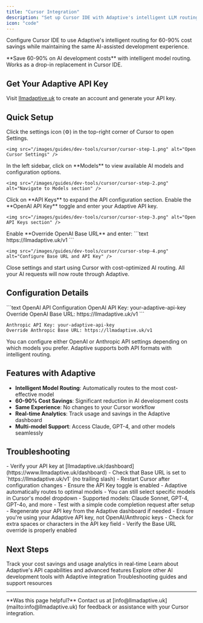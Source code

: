 ```yaml
---
title: "Cursor Integration"
description: "Set up Cursor IDE with Adaptive's intelligent LLM routing for 60-90% cost savings"
icon: "code"
---
```


Configure Cursor IDE to use Adaptive's intelligent routing for 60-90% cost savings while maintaining the same AI-assisted development experience.

<Tip>
**Save 60-90% on AI development costs** with intelligent model routing. Works as a drop-in replacement in Cursor IDE.
</Tip>

## Get Your Adaptive API Key

Visit [llmadaptive.uk](https://www.llmadaptive.uk) to create an account and generate your API key.

## Quick Setup

<Steps>
  <Step title="Open Cursor Settings" icon="gear">
    Click the settings icon (⚙️) in the top-right corner of Cursor to open Settings.

    <img src="/images/guides/dev-tools/cursor/cursor-step-1.png" alt="Open Cursor Settings" />
  </Step>

  <Step title="Navigate to Models" icon="robot">
    In the left sidebar, click on **Models** to view available AI models and configuration options.

    <img src="/images/guides/dev-tools/cursor/cursor-step-2.png" alt="Navigate to Models section" />
  </Step>

  <Step title="Configure API Keys" icon="key">
    Click on **API Keys** to expand the API configuration section. Enable the **OpenAI API Key** toggle and enter your Adaptive API key.

    <img src="/images/guides/dev-tools/cursor/cursor-step-3.png" alt="Open API Keys section" />
  </Step>

  <Step title="Set Base URL" icon="link">
    Enable **Override OpenAI Base URL** and enter:
    ```text
    https://llmadaptive.uk/v1
    ```

    <img src="/images/guides/dev-tools/cursor/cursor-step-4.png" alt="Configure Base URL and API Key" />
  </Step>

  <Step title="Start Coding" icon="play">
    Close settings and start using Cursor with cost-optimized AI routing. All your AI requests will now route through Adaptive.
  </Step>
</Steps>

## Configuration Details

<CodeGroup>
```text OpenAI API Configuration
OpenAI API Key: your-adaptive-api-key
Override OpenAI Base URL: https://llmadaptive.uk/v1
```

```text Anthropic API Configuration (Alternative)
Anthropic API Key: your-adaptive-api-key
Override Anthropic Base URL: https://llmadaptive.uk/v1
```
</CodeGroup>

<Note>
You can configure either OpenAI or Anthropic API settings depending on which models you prefer. Adaptive supports both API formats with intelligent routing.
</Note>

## Features with Adaptive

- **Intelligent Model Routing**: Automatically routes to the most cost-effective model
- **60-90% Cost Savings**: Significant reduction in AI development costs
- **Same Experience**: No changes to your Cursor workflow
- **Real-time Analytics**: Track usage and savings in the Adaptive dashboard
- **Multi-model Support**: Access Claude, GPT-4, and other models seamlessly

## Troubleshooting

<AccordionGroup>
<Accordion title="Connection Issues" icon="wifi-off">
- Verify your API key at [llmadaptive.uk/dashboard](https://www.llmadaptive.uk/dashboard)
- Check that Base URL is set to `https://llmadaptive.uk/v1` (no trailing slash)
- Restart Cursor after configuration changes
- Ensure the API Key toggle is enabled
</Accordion>

<Accordion title="Model Selection" icon="robot">
- Adaptive automatically routes to optimal models
- You can still select specific models in Cursor's model dropdown
- Supported models: Claude Sonnet, GPT-4, GPT-4o, and more
- Test with a simple code completion request after setup
</Accordion>

<Accordion title="Authentication Errors" icon="key">
- Regenerate your API key from the Adaptive dashboard if needed
- Ensure you're using your Adaptive API key, not OpenAI/Anthropic keys
- Check for extra spaces or characters in the API key field
- Verify the Base URL override is properly enabled
</Accordion>
</AccordionGroup>

## Next Steps

<CardGroup cols={2}>
  <Card
    title="Monitor Usage & Savings"
    href="https://www.llmadaptive.uk/dashboard"
    icon="chart-line"
    cta="View Dashboard"
  >
    Track your cost savings and usage analytics in real-time
  </Card>
  <Card
    title="API Documentation"
    href="/api-reference/chat-completions"
    icon="book"
    cta="View API Docs"
  >
    Learn about Adaptive's API capabilities and advanced features
  </Card>
  <Card
    title="Other IDE Extensions"
    href="/developer-tools/cline"
    icon="code"
    cta="More Tools"
  >
    Explore other AI development tools with Adaptive integration
  </Card>
  <Card
    title="Get Support"
    href="/troubleshooting"
    icon="life-ring"
    cta="Get Help"
  >
    Troubleshooting guides and support resources
  </Card>
</CardGroup>

---

<Note>
**Was this page helpful?** Contact us at [info@llmadaptive.uk](mailto:info@llmadaptive.uk) for feedback or assistance with your Cursor integration.
</Note>
